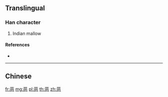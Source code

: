 {{character info/new}}
{{also|檾}}
==Translingual==

===Han character===
{{Han char|rn=140|rad=艸|as=05|sn=11|four=|canj=TBR}}

# Indian mallow

====References====
* {{Han ref|kx=1022.300|dkj=30782|dj=1481.210|hdz=53192.060|uh=82D8|ud=33496}}

----

==Chinese==
{{zh-see|檾|v}}

[[fr:苘]]
[[mg:苘]]
[[pl:苘]]
[[th:苘]]
[[zh:苘]]